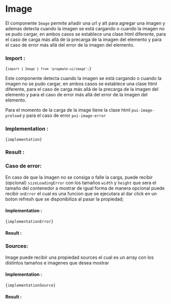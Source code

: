 
# Image

El componente `Image` permite añadir una url y alt para agregar una imagen y ademas detecta cuando la imagen se está
cargando o cuando la imagen no se pudo cargar, en ambos casos se establece una clase html diferente, para el caso de
carga más allá de la precarga de la imagen del elemento y para el caso de error más allá del error de la imagen del
elemento.

### Import :

<Code>{`import { Image } from 'pragmate-ui/image';`}</Code>

Este componente detecta cuando la imagen se está cargando o cuando la imagen no se pudo cargar, en ambos casos se
establece una clase html diferente, para el caso de carga más allá de la precarga de la imagen del elemento y para el
caso de error más allá del error de la imagen del elemento.

Para el momento de la carga de la image tiene la clase html `pui-image-preload` y para el caso de error `pui-image-error`

### Implementation :

<Code>{implementation}</Code>

### Result :

<Results />

### Caso de error:

En caso de que la imagen no se consiga o falle la carga, puede recibir (opcional) `sizeLoadingError` con los tamaños `width` y `height` que sera el tamaño del contenedor a mostrar de igual forma
de manera opcional puede recibir `onError` el cual es una funcion que se ejecutara al dar click en un boton refresh que se disponibiliza al pasar la propiedad;

#### Implementation :

<Code>{implementationError}</Code>

#### Result :

<Error />

### Sources:

Image puede recibir una propiedad sources el cual es un array con los distintos tamaños e imagenes que desea mostrar

#### Implementation :

<Code>{implementationSource}</Code>

#### Result :

<Sources />